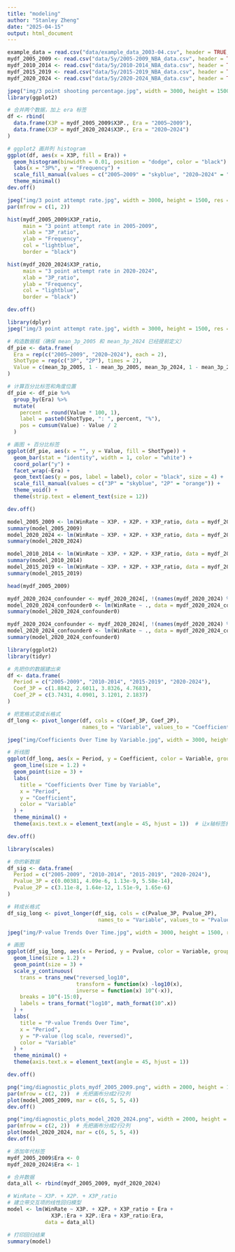 ```yaml
---
title: "modeling"
author: "Stanley Zheng"
date: "2025-04-15"
output: html_document
---
```


```r
example_data = read.csv("data/example_data_2003-04.csv", header = TRUE, stringsAsFactors = FALSE)
mydf_2005_2009 <- read.csv("data/5y/2005-2009_NBA_data.csv", header = TRUE, stringsAsFactors = FALSE)
mydf_2010_2014 <- read.csv("data/5y/2010-2014_NBA_data.csv", header = TRUE, stringsAsFactors = FALSE)
mydf_2015_2019 <- read.csv("data/5y/2015-2019_NBA_data.csv", header = TRUE, stringsAsFactors = FALSE)
mydf_2020_2024 <- read.csv("data/5y/2020-2024_NBA_data.csv", header = TRUE, stringsAsFactors = FALSE)
```

```r
jpeg("img/3 point shooting percentage.jpg", width = 3000, height = 1500, res = 300)
library(ggplot2)

# 合并两个数据，加上 era 标签
df <- rbind(
  data.frame(X3P = mydf_2005_2009$X3P., Era = "2005–2009"),
  data.frame(X3P = mydf_2020_2024$X3P., Era = "2020–2024")
)

# ggplot2 画并列 histogram
ggplot(df, aes(x = X3P, fill = Era)) +
  geom_histogram(binwidth = 0.01, position = "dodge", color = "black") +
  labs(x = "3P%", y = "Frequency") +
  scale_fill_manual(values = c("2005–2009" = "skyblue", "2020–2024" = "salmon")) +
  theme_minimal()
dev.off()
```

```r
jpeg("img/3 point attempt rate.jpg", width = 3000, height = 1500, res = 300)
par(mfrow = c(1, 2))

hist(mydf_2005_2009$X3P_ratio,
     main = "3 point attempt rate in 2005-2009",
     xlab = "3P_ratio",
     ylab = "Frequency",
     col = "lightblue",
     border = "black")

hist(mydf_2020_2024$X3P_ratio,
     main = "3 point attempt rate in 2020-2024",
     xlab = "3P_ratio",
     ylab = "Frequency",
     col = "lightblue",
     border = "black")

dev.off()
```
```r
library(dplyr)
jpeg("img/3 point attempt rate.jpg", width = 3000, height = 1500, res = 300)

# 构造数据框（确保 mean_3p_2005 和 mean_3p_2024 已经提前定义）
df_pie <- data.frame(
  Era = rep(c("2005–2009", "2020–2024"), each = 2),
  ShotType = rep(c("3P", "2P"), times = 2),
  Value = c(mean_3p_2005, 1 - mean_3p_2005, mean_3p_2024, 1 - mean_3p_2024)
)

# 计算百分比标签和角度位置
df_pie <- df_pie %>%
  group_by(Era) %>%
  mutate(
    percent = round(Value * 100, 1),
    label = paste0(ShotType, ": ", percent, "%"),
    pos = cumsum(Value) - Value / 2
  )

# 画图 + 百分比标签
ggplot(df_pie, aes(x = "", y = Value, fill = ShotType)) +
  geom_bar(stat = "identity", width = 1, color = "white") +
  coord_polar("y") +
  facet_wrap(~Era) +
  geom_text(aes(y = pos, label = label), color = "black", size = 4) +
  scale_fill_manual(values = c("3P" = "skyblue", "2P" = "orange")) +
  theme_void() +
  theme(strip.text = element_text(size = 12))

dev.off()
```


```r
model_2005_2009 <- lm(WinRate ~ X3P. + X2P. + X3P_ratio, data = mydf_2005_2009)
summary(model_2005_2009)
model_2020_2024 <- lm(WinRate ~ X3P. + X2P. + X3P_ratio, data = mydf_2020_2024)
summary(model_2020_2024)
```

```r
model_2010_2014 <- lm(WinRate ~ X3P. + X2P. + X3P_ratio, data = mydf_2010_2014)
summary(model_2010_2014)
model_2015_2019 <- lm(WinRate ~ X3P. + X2P. + X3P_ratio, data = mydf_2015_2019)
summary(model_2015_2019)
```
```r
head(mydf_2005_2009)
```


```r
mydf_2020_2024_confounder <- mydf_2020_2024[, !(names(mydf_2020_2024) %in% c("X", "TEAM_ID", "TEAM_NAME", "FG_PCT", "X2P_ratio"))]
model_2020_2024_confounder0 <- lm(WinRate ~ ., data = mydf_2020_2024_confounder)
summary(model_2020_2024_confounder0)
```
```r
mydf_2020_2024_confounder <- mydf_2020_2024[, !(names(mydf_2020_2024) %in% c("X", "TEAM_ID", "TEAM_NAME", "FG_PCT", "X2P_ratio", "PTS", "PLUS_MINUS"))]
model_2020_2024_confounder0 <- lm(WinRate ~ ., data = mydf_2020_2024_confounder)
summary(model_2020_2024_confounder0)
```
```r
library(ggplot2)
library(tidyr)

# 先把你的数据建出来
df <- data.frame(
  Period = c("2005-2009", "2010-2014", "2015-2019", "2020-2024"),
  Coef_3P = c(1.8842, 2.6011, 3.8326, 4.7683),
  Coef_2P = c(3.7431, 4.0901, 3.1201, 2.1837)
)

# 把宽格式变成长格式
df_long <- pivot_longer(df, cols = c(Coef_3P, Coef_2P),
                        names_to = "Variable", values_to = "Coefficient")

jpeg("img/Coefficients Over Time by Variable.jpg", width = 3000, height = 1500, res = 300)

# 折线图
ggplot(df_long, aes(x = Period, y = Coefficient, color = Variable, group = Variable)) +
  geom_line(size = 1.2) +
  geom_point(size = 3) +
  labs(
    title = "Coefficients Over Time by Variable",
    x = "Period",
    y = "Coefficient",
    color = "Variable"
  ) +
  theme_minimal() +
  theme(axis.text.x = element_text(angle = 45, hjust = 1))  # 让x轴标签斜着排防止重叠

dev.off()
```

```r
library(scales)

# 你的新数据
df_sig <- data.frame(
  Period = c("2005-2009", "2010-2014", "2015-2019", "2020-2024"),
  Pvalue_3P = c(0.00381, 4.09e-6, 1.13e-9, 5.58e-14),
  Pvalue_2P = c(3.11e-8, 1.64e-12, 1.51e-9, 1.65e-6)
)

# 转成长格式
df_sig_long <- pivot_longer(df_sig, cols = c(Pvalue_3P, Pvalue_2P),
                             names_to = "Variable", values_to = "Pvalue")

jpeg("img/P-value Trends Over Time.jpg", width = 3000, height = 1500, res = 300)

# 画图
ggplot(df_sig_long, aes(x = Period, y = Pvalue, color = Variable, group = Variable)) +
  geom_line(size = 1.2) +
  geom_point(size = 3) +
  scale_y_continuous(
    trans = trans_new("reversed_log10", 
                      transform = function(x) -log10(x), 
                      inverse = function(x) 10^(-x)),
    breaks = 10^(-15:0),
    labels = trans_format("log10", math_format(10^.x))
  ) +
  labs(
    title = "P-value Trends Over Time",
    x = "Period",
    y = "P-value (log scale, reversed)",
    color = "Variable"
  ) +
  theme_minimal() +
  theme(axis.text.x = element_text(angle = 45, hjust = 1))

dev.off()
```
```r
png("img/diagnostic_plots_mydf_2005_2009.png", width = 2000, height = 1400, res = 300)  # 高度拉大一点
par(mfrow = c(2, 2))  # 先把画布分成2行2列
plot(model_2005_2009, mar = c(6, 5, 5, 4))
dev.off()
```
```r
png("img/diagnostic_plots_model_2020_2024.png", width = 2000, height = 1400, res = 300)  # 高度拉大一点
par(mfrow = c(2, 2))  # 先把画布分成2行2列
plot(model_2020_2024, mar = c(6, 5, 5, 4))
dev.off()
```
```r
# 添加年代标签
mydf_2005_2009$Era <- 0
mydf_2020_2024$Era <- 1

# 合并数据
data_all <- rbind(mydf_2005_2009, mydf_2020_2024)

# WinRate ~ X3P. + X2P. + X3P_ratio
# 建立带交互项的线性回归模型
model <- lm(WinRate ~ X3P. + X2P. + X3P_ratio + Era +
              X3P.:Era + X2P.:Era + X3P_ratio:Era,
            data = data_all)

# 打印回归结果
summary(model)
```

